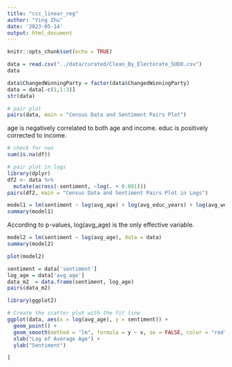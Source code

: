 ```yaml
---
title: "ccc_linear_reg"
author: "Ying Zhu"
date: '2023-05-14'
output: html_document
---
```


```r
knitr::opts_chunk$set(echo = TRUE)
```


```r
data = read.csv("../data/curated/Clean_By_Electorate_SUDO.csv")
data
```


```r
data$ChangedWinningParty = factor(data$ChangedWinningParty)
data = data[-c(1,1:3)]
str(data)
```
```r
# pair plot
pairs(data, main = "Census Data and Sentiment Pairs Plot")
```
age is negatively correlated to both age and income. 
educ is positively corrected to income.

```r
# check for nan
sum(is.na(df))
```


```r
# pair plot in logs
library(dplyr)
df2 <- data %>%
  mutate(across(-sentiment, ~log(. + 0.001)))
pairs(df2, main = "Census Data and Sentiment Pairs Plot in Logs")
```

```r
model1 = lm(sentiment ~ log(avg_age) + log(avg_educ_years) + log(avg_weekly_income) + log(net_migration), data = data)
summary(model1)
```
According to p-values, log(avg_age) is the only effective variable.

```r
model2 = lm(sentiment ~ log(avg_age), data = data)
summary(model2)
```

```r
plot(model2)
```

```r
sentiment = data['sentiment']
log_age = data['avg_age']
data_m2  = data.frame(sentiment, log_age)     
pairs(data_m2)
```

```r
library(ggplot2)

# Create the scatter plot with the fit line
ggplot(data, aes(x = log(avg_age), y = sentiment)) +
  geom_point() +
  geom_smooth(method = "lm", formula = y ~ x, se = FALSE, color = "red") +
  xlab("Log of Average Age") +
  ylab("Sentiment")

```

```r
]
```